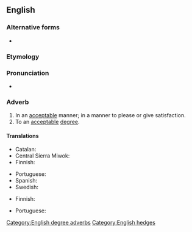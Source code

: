 ==English==

===Alternative forms===
* {{alter|en|acceptibly||dated}}

===Etymology===
{{PIE root|en|keh₂p}}
{{suffix|en|acceptable|ly}}

===Pronunciation===
* {{a|US}} {{IPA|en|/æk.ˈsɛp.tə.bli/}}

===Adverb===
{{en-adv}}

# In an [[acceptable]] manner; in a manner to please or give satisfaction.
# To an [[acceptable]] [[degree]].

====Translations====
{{trans-top|in an acceptable manner}}
* Catalan: {{t+|ca|acceptablement}}
* Central Sierra Miwok: {{t|csm|ˀoká·šy·-j}}
* Finnish: {{t+|fi|hyväksyttävästi}}
{{trans-mid}}
* Portuguese: {{t|pt|aceitavelmente}}
* Spanish: {{t+|es|aceptablemente}}
* Swedish: {{t+|sv|acceptabelt}}
{{trans-bottom}}

{{trans-top|to an acceptable degree}}
* Finnish: {{t|fi|hyväksyttävän}}
{{trans-mid}}
* Portuguese: {{t|pt|aceitavelmente}}
{{trans-bottom}}

[[Category:English degree adverbs]]
[[Category:English hedges]]